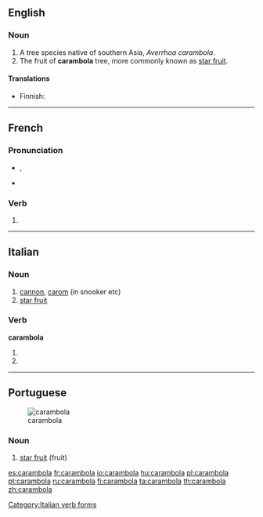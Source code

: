 {{wikipedia}}
==English==

===Noun===
{{en-noun}}

# A tree species native of southern Asia, ''Averrhoa carambola''.
# The fruit of '''carambola''' tree, more commonly known as [[star fruit]].

====Translations====
{{trans-top|tree}}
* Finnish: {{t-|fi|karambola}}
{{trans-mid}}
{{trans-bottom}}

{{trans-see|fruit|star fruit}}

----

==French==

===Pronunciation===
* {{IPA|lang=fr|/ka.ʁɑ̃.bɔ.la/}}, {{X-SAMPA|/ka.RA~.bO.la/|lang=fr}}
* {{homophones|carambolas|carambolât}}

===Verb===
{{fr-verb-form}}

# {{conjugation of|caramboler||3|s|[[past historic]]|lang=fr}}

----

==Italian==

===Noun===
{{it-noun|carambol|f|a|e}}

# [[cannon]], [[carom]] (in snooker etc)
# [[star fruit]]

===Verb===
'''carambola'''

# {{form of|[[third-person|Third-person]] [[singular]] [[present tense]]|carambolare|lang=Italian}}
# {{form of|[[second-person|Second-person]] singular [[imperative]]|carambolare|lang=Italian}}

[[Category:Italian verb forms]]

----

==Portuguese==
[[Image:Averrhoa carambola2.jpg|thumb|carambola]]

===Noun===
{{infl|pt|noun|g=f}}

# [[star fruit]] (fruit)

{{tbot entry|Portuguese|star fruit|2009|August|pt}}

[[es:carambola]]
[[fr:carambola]]
[[io:carambola]]
[[hu:carambola]]
[[pl:carambola]]
[[pt:carambola]]
[[ru:carambola]]
[[fi:carambola]]
[[ta:carambola]]
[[th:carambola]]
[[zh:carambola]]